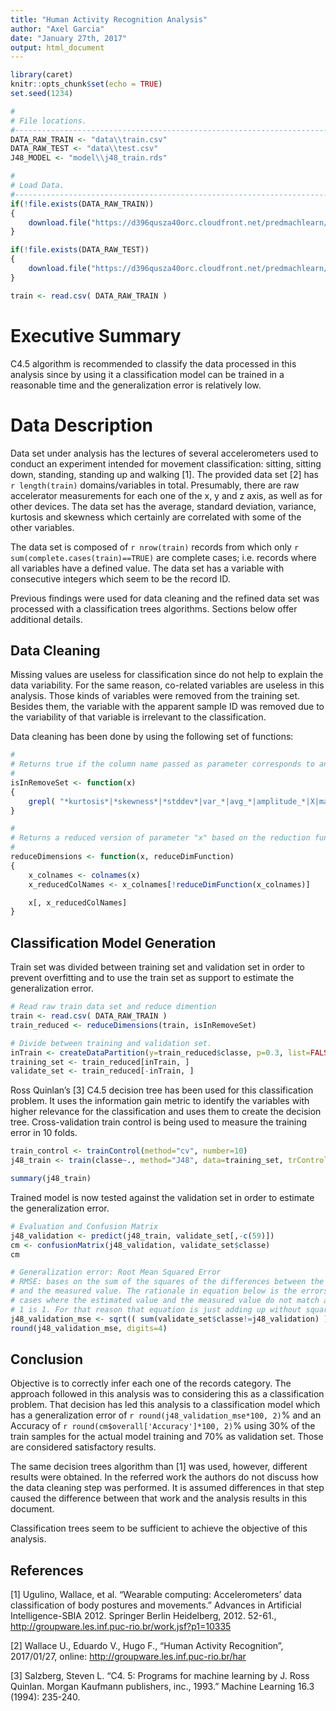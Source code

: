```yaml
---
title: "Human Activity Recognition Analysis"
author: "Axel Garcia"
date: "January 27th, 2017"
output: html_document
---
```


```r
library(caret)
knitr::opts_chunk$set(echo = TRUE)
set.seed(1234)

#
# File locations.
#-------------------------------------------------------------------------------
DATA_RAW_TRAIN <- "data\\train.csv"
DATA_RAW_TEST <- "data\\test.csv"
J48_MODEL <- "model\\j48_train.rds"

#
# Load Data.
#-------------------------------------------------------------------------------
if(!file.exists(DATA_RAW_TRAIN))
{
    download.file("https://d396qusza40orc.cloudfront.net/predmachlearn/pml-training.csv", DATA_RAW_TRAIN)
}

if(!file.exists(DATA_RAW_TEST))
{
    download.file("https://d396qusza40orc.cloudfront.net/predmachlearn/pml-testing.csv", DATA_RAW_TEST)
}

train <- read.csv( DATA_RAW_TRAIN )
```

# Executive Summary
C4.5 algorithm is recommended to classify the data processed in this analysis since by using it a classification model can be trained in a reasonable time and the generalization error is relatively low.

# Data Description
Data set under analysis has the lectures of several accelerometers used to conduct an experiment intended for movement classification: sitting, sitting down, standing, standing up and walking [1]. The provided data set [2] has `r length(train)` domains/variables in total. Presumably, there are raw accelerator measurements for each one of the x, y and z axis, as well as for other devices. The data set has the average, standard deviation, variance, kurtosis and skewness which certainly are correlated with some of the other variables.

The data set is composed of `r nrow(train)` records from which only `r sum(complete.cases(train)==TRUE)` are complete cases; i.e. records where all variables have a defined value. The data set has a variable with consecutive integers which seem to be the record ID.

Previous findings were used for data cleaning and the refined data set was processed with a classification trees algorithms. Sections below offer additional details.


## Data Cleaning
Missing values are useless for classification since do not help to explain the data variability. For the same reason, co-related variables are useless in this analysis. Those kinds of variables were removed from the training set. Besides them, the variable with the apparent sample ID was removed due to the variability of that variable is irrelevant to the classification.

Data cleaning has been done by using the following set of functions:

```r
#
# Returns true if the column name passed as parameter corresponds to an irrelevant variable name.
#
isInRemoveSet <- function(x)
{
    grepl( "*kurtosis*|*skewness*|*stddev*|var_*|avg_*|amplitude_*|X|max_*|min_*", x)
}

#
# Returns a reduced version of parameter "x" based on the reduction function 
#
reduceDimensions <- function(x, reduceDimFunction)
{
    x_colnames <- colnames(x)
    x_reducedColNames <- x_colnames[!reduceDimFunction(x_colnames)]

    x[, x_reducedColNames]
}
```

## Classification Model Generation
Train set was divided between training set and validation set in order to prevent overfitting and to use the train set as support to estimate the generalization error.
```r
# Read raw train data set and reduce dimention
train <- read.csv( DATA_RAW_TRAIN )
train_reduced <- reduceDimensions(train, isInRemoveSet)

# Divide between training and validation set.
inTrain <- createDataPartition(y=train_reduced$classe, p=0.3, list=FALSE)
training_set <- train_reduced[inTrain, ]
validate_set <- train_reduced[-inTrain, ]
```

Ross Quinlan’s [3] C4.5 decision tree has been used for this classification problem. It uses the information gain metric to identify the variables with higher relevance for the classification and uses them to create the decision tree. Cross-validation train control is being used to measure the training error in 10 folds. 

```r
train_control <- trainControl(method="cv", number=10)
j48_train <- train(classe~., method="J48", data=training_set, trControl=train_control)

summary(j48_train)
```

Trained model is now tested against the validation set in order to estimate the generalization error.
```r
# Evaluation and Confusion Matrix
j48_validation <- predict(j48_train, validate_set[,-c(59)])
cm <- confusionMatrix(j48_validation, validate_set$classe)
cm

# Generalization error: Root Mean Squared Error
# RMSE: bases on the sum of the squares of the differences between the estimated value
# and the measured value. The rationale in equation below is the errors are only those
# cases where the estimated value and the measured value do not match and the square of
# 1 is 1. For that reason that equation is just adding up without square the sum.
j48_validation_mse <- sqrt(( sum(validate_set$classe!=j48_validation) )/nrow(validate_set))
round(j48_validation_mse, digits=4)
```

## Conclusion
Objective is to correctly infer each one of the records category. The approach followed in this analysis was to considering this as a classification problem. That decision has led this analysis to a classification model which has a generalization error of `r round(j48_validation_mse*100, 2)`% and an Accuracy of `r round(cm$overall['Accuracy']*100, 2)`% using 30% of the train samples for the actual model training and 70% as validation set. Those are considered satisfactory results.

The same decision trees algorithm than [1] was used, however, different results were obtained. In the referred work the authors do not discuss how the data cleaning step was performed. It is assumed differences in that step caused the difference between that work and the analysis results in this document.

Classification trees seem to be sufficient to achieve the objective of this analysis.



## References
[1] Ugulino, Wallace, et al. "Wearable computing: Accelerometers’ data classification of body postures and movements." Advances in Artificial Intelligence-SBIA 2012. Springer Berlin Heidelberg, 2012. 52-61., [http://groupware.les.inf.puc-rio.br/work.jsf?p1=10335](http://groupware.les.inf.puc-rio.br/work.jsf?p1=10335)

[2] Wallace U., Eduardo V., Hugo F., "Human Activity Recognition", 2017/01/27, online:  [http://groupware.les.inf.puc-rio.br/har](http://groupware.les.inf.puc-rio.br/har)

[3] Salzberg, Steven L. "C4. 5: Programs for machine learning by J. Ross Quinlan. Morgan Kaufmann publishers, inc., 1993." Machine Learning 16.3 (1994): 235-240.






